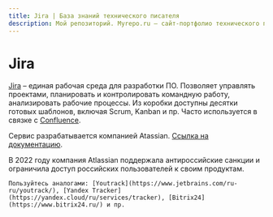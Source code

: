 ```yaml
---
title: Jira | База знаний технического писателя
description: Мой репозиторий. Myrepo.ru – сайт-портфолио технического писателя
---
```



# Jira

[Jira](https://www.atlassian.com/ru/software/jira) – единая рабочая среда для разработки ПО. Позволяет управлять проектами, планировать и контролировать командную работу, анализировать рабочие процессы. Из коробки доступны десятки готовых шаблонов, включая Scrum, Kanban и пр. Часто используется в связке с [Confluence](./confluence.mdx).

Сервис разрабатывается компанией Atassian. [Ссылка на документацию](https://www.atlassian.com/ru/software/jira/guides/getting-started/introduction#what-is-jira-software).

<Callout type="warning" emoji="⚠️">
  В 2022 году компания Atlassian поддержала антироссийские санкции и ограничила доступ российских пользователей к своим продуктам. 
	
	Пользуйтесь аналогами: [Youtrack](https://www.jetbrains.com/ru-ru/youtrack/), [Yandex Tracker](https://yandex.cloud/ru/services/tracker), [Bitrix24](https://www.bitrix24.ru/) и пр.  
</Callout>

